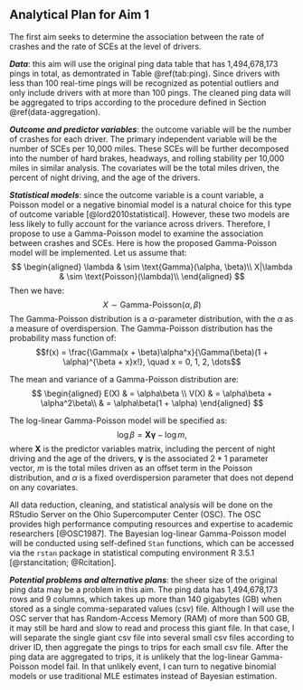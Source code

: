 Analytical Plan for Aim 1
-------------------------

The first aim seeks to determine the association between the rate of crashes and the rate of SCEs at the level of drivers. 

__*Data*__: this aim will use the original ping data table that has 1,494,678,173 pings in total, as demontrated in Table \@ref(tab:ping). Since drivers with less than 100 real-time pings will be recognized as potential outliers and only include  drivers with at more than 100 pings. The cleaned ping data will be aggregated to trips according to the procedure defined in Section \@ref(data-aggregation).

__*Outcome and predictor variables*__: the outcome variable will be the number of crashes for each driver. The primary independent variable will be the number of SCEs per 10,000 miles. These SCEs will be further decomposed into the number of hard brakes, headways, and rolling stability per 10,000 miles in similar analysis. The covariates will be the total miles driven, the percent of night driving, and the age of the drivers.

__*Statistical models*__: since the outcome variable is a count variable, a Poisson model or a negative binomial model is a natural choice for this type of outcome variable [@lord2010statistical]. However, these two models are less likely to fully account for the variance across drivers. Therefore, I propose to use a Gamma-Poisson model to examine the association between crashes and SCEs. Here is how the proposed Gamma-Poisson model will be implemented. Let us assume that:
$$
\begin{aligned}
\lambda & \sim \text{Gamma}(\alpha, \beta)\\
X|\lambda & \sim \text{Poisson}(\lambda)\\
\end{aligned}
$$
Then we have:
$$X \sim \text{Gamma-Poisson}(\alpha, \beta)$$
The Gamma-Poisson distribution is a $\alpha$-parameter distribution, with the $\alpha$ as a measure of overdispersion. The Gamma-Poisson distribution  has the probability mass function of:
$$f(x) = \frac{\Gamma(x + \beta)\alpha^x}{\Gamma(\beta)(1 + \alpha)^{\beta + x}x!}, \quad x = 0, 1, 2, \dots$$

The mean and variance of a Gamma-Poisson distribution are:
$$
\begin{aligned}
E(X) & = \alpha\beta \\
V(X) & = \alpha\beta + \alpha^2\beta\\
     & = \alpha\beta(1 + \alpha)
\end{aligned}
$$

The log-linear Gamma-Poisson model will be specified as:
$$
\log\beta = \mathbf{X\gamma} - \log m,
$$
where $\mathbf{X}$ is the predictor variables matrix, including the percent of night driving and the age of the drivers, $\mathbf{\gamma}$ is the associated $2*1$ parameter vector, $m$ is the total miles driven as an offset term in the Poisson distribution, and $\alpha$ is a fixed overdispersion parameter that does not depend on any covariates.

All data reduction, cleaning, and statistical analysis will be done on the RStudio Server on the Ohio Supercomputer Center (OSC). The OSC provides high performance computing resources and expertise to academic researchers [@OSC1987]. The Bayesian log-linear Gamma-Poisson model will be conducted using self-defined `Stan` functions, which can be accessed via the `rstan` package in statistical computing environment R 3.5.1 [@rstancitation; @Rcitation].

__*Potential problems and alternative plans*__: the sheer size of the original ping data may be a problem in this aim. The ping data has 1,494,678,173 rows and 9 columns, which takes up more than 140 gigabytes (GB) when stored as a single comma-separated values (csv) file. Although I will use the OSC server that has Random-Access Memory (RAM) of more than 500 GB, it may still be hard and slow to read and process this giant file. In that case, I will separate the single giant csv file into several small csv files according to driver ID, then aggregate the pings to trips for each small csv file. After the ping data are aggregated to trips, it is unlikely that the log-linear Gamma-Poisson model fail. In that unlikely event, I can turn to negative binomial models or use traditional MLE estimates instead of Bayesian estimation.